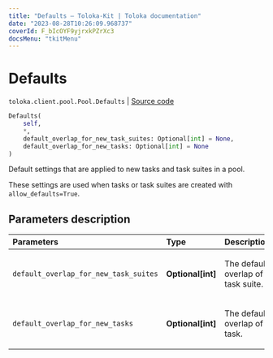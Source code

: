 ```yaml
---
title: "Defaults — Toloka-Kit | Toloka documentation"
date: "2023-08-28T10:26:09.968737"
coverId: F_bIcOYF9yjrxkPZrXc3
docsMenu: "tkitMenu"
---
```


# Defaults

`toloka.client.pool.Pool.Defaults` | [Source code](https://github.com/Toloka/toloka-kit/blob/v1.2.1/src/client/pool/__init__.py#L150)

```python
Defaults(
    self,
    *,
    default_overlap_for_new_task_suites: Optional[int] = None,
    default_overlap_for_new_tasks: Optional[int] = None
)
```

Default settings that are applied to new tasks and task suites in a pool.

These settings are used when tasks or task suites are created with `allow_defaults=True`.

## Parameters description

| Parameters | Type | Description |
| :----------| :----| :-----------|
`default_overlap_for_new_task_suites`|**Optional\[int\]**|<p>The default overlap of a task suite.</p>
`default_overlap_for_new_tasks`|**Optional\[int\]**|<p>The default overlap of a task.</p>